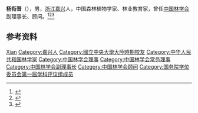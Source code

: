 '''杨衔晋'''（{{bd|1913年|5月4日|1984年|2月6日}}），男，[[浙江|浙江]][[嘉兴|嘉兴]]人，中国森林植物学家、林业教育家，曾任[[中国林学会|中国林学会]]副理事长、顾问。<ref>{{Cite book|title=浙江民国人物大辞典|author=林吕建主编|publisher=浙江大学出版社|year=2013|isbn=|location=杭州|pages=820}}</ref><ref>{{Cite book|title=中华当代文化名人大辞典|author=张品兴, 殷登祥, 陈有进等主编|publisher=中国广播电视出版社|year=1992|isbn=9787504315137|location=北京|pages=}}</ref><ref>{{Cite book|title=二十世纪中国名人辞典|author=蔡开松, 于信凤主编; 曾卓明, 周溯源, 赵书刚副主编|publisher=辽宁人民出版社|year=1991|isbn=|location=沈阳|pages=}}</ref>

== 参考资料 ==
{{reflist}}

{{国务院学位委员会第一届学科评议组/农学}}
{{Navboxes
| title  = 杨衔晋在[[中国林学会|中国林学会]]的职务
| list1  =
{{中国林学会第一届理事会}}
{{中国林学会第二届理事会}}
{{中国林学会第三届理事会}}
{{中国林学会第四届理事会}}
{{中国林学会第五届理事会}}
}}

{{Authority control}}
{{DEFAULTSORT:Yang杨}}
[[Category:杨姓|Xian]]
[[Category:嘉兴人|Category:嘉兴人]]
[[Category:國立中央大學大陸時期校友|Category:國立中央大學大陸時期校友]]
[[Category:中华人民共和国林学家|Category:中华人民共和国林学家]]
[[Category:中国林学会理事|Category:中国林学会理事]]
[[Category:中国林学会常务理事|Category:中国林学会常务理事]]
[[Category:中国林学会副理事长|Category:中国林学会副理事长]]
[[Category:中国林学会顾问|Category:中国林学会顾问]]
[[Category:国务院学位委员会第一届学科评议组成员|Category:国务院学位委员会第一届学科评议组成员]]

{{中国人物小作品}}